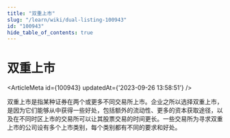 ```yaml
---
title: "双重上市"
slug: "/learn/wiki/dual-listing-100943"
id: "100943"
hide_table_of_contents: true
---
```



# 双重上市

<ArticleMeta id={100943} updatedAt={'2023-09-26 13:58:51'} />
<div className='border-solid border-b border-t-0 my-4 border-[var(--ifm-color-gray-300)]' />

双重上市是指某种证券在两个或更多不同交易所上市。企业之所以选择双重上市，是因为它们能够从中获得一些好处，包括额外的流动性、更多的资本获取途径，以及在不同时区上市的交易所可以让其股票交易的时间更长。一些交易所为寻求双重上市的公司设有多个上市类别，每个类别都有不同的要求和好处。
